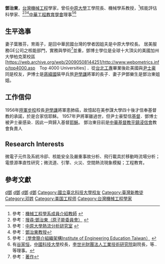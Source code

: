 {{Infobox_officeholder
| name = 鄧治東
| image name =
| width =
| Sex = 男
| Native place =
| now =
| period =
| party = 
| date of birth = 1948年
| place of birth =
| date of death =
| place of death =
| spouse =
| educate = 
美國[[蒙大拿州立大學|蒙大拿州立大學]]機械工程系學士（民61）<br />
美國[[柏克萊加州大學|柏克萊加州大學]]機械工程所碩士（民63）<br />
美國柏克萊加州大學機械工程所博士（民66）
| past = 
*民66[[GE|GE]]公司之核能部門任安全與安全度分析與評估工作，職位為工程師、資深工程師、技術組長(Tech Leader)，共十年。
*民76年8月起即回國，服務於中原大學機械工程學系，頭2年期間被聘為國科會客座專家。 
*民國78年8月升為機械系教授並兼機械工程學系系主任共6年。 
*民85年8月至民國87年7月間，兼夜間行政中心主任。
*民87年8月赴UC Berkeley機械系為訪問學者1年，同時於
民88年4月至民89年12月在Berkeley Sensor and Actuator Center（BSAC）為專、兼任訪問研究工程師。 
*民88年8月被聘為工學院代理院長並於1年後真除院長，至民國95年7月院長任期屆滿。 
*民國92年9月起被聘為密西根科技大學 (Michigan Technological University)之工程力學與機械系 (Department of Engineering Mechanics and Mechanical Engineering)聘任為兼任教授 (Adjunct Professor)。
**教育部教學、研究計畫審查委員 
**教育部工程學門評鑑委員 
**中華工程教育學會機械領域認證委員 
**國科會電力科技產業合作計畫複審委員
**國科會政府科技計畫審議委員 
**國科會工程處熱流學門研究計畫複審委員 
**國科會國防科技學術合作計畫審查委員 
**國科會原子能科技學術合作計畫審查委員 
**內政部消防審議委員會審議委員International Journal of Heat and Mass Transfer期刊審查委員
}}
'''鄧治東'''，[[台灣|台灣]][[機械工程|機械工程]]學家，曾任[[中原大學|中原大學]]工學院長、機械學系教授，<ref>參考：[http://www.cycu.edu.tw/ 機械工程學系成員介紹教師] {{Wayback|url=http://www.cycu.edu.tw/ |date=20200812142923 }}</ref>核能評估科學家、<ref>參考：[http://www.aec.gov.tw/www/index.php  搜尋:鄧治東（原子能委員會）] {{Wayback|url=http://www.aec.gov.tw/www/index.php |date=20120220101639 }}</ref><ref>參考：[http://140.135.96.1/tfag/htm/advisor/advisor.htm 中原大學熱流分析研究室] {{Wayback|url=http://140.135.96.1/tfag/htm/advisor/advisor.htm |date=20160305085428 }}</ref><ref>參考：[http://www.me.cycu.edu.tw/專任教師.asp 鄧治東教授]{{dead link|date=2018年4月 |bot=InternetArchiveBot |fix-attempted=yes }}</ref>[[中華工程教育學會|中華工程教育學會]]理事<ref name="ym_history">參考：[http://www.ieet.org.tw/intro/04.htm （學會簡介組織架構Institute of Engineering Education Taiwan）] {{webarchive|url=https://web.archive.org/web/20070802170459/http://www.ieet.org.tw/intro/04.htm |date=2007-08-02 }}</ref><ref name="ym_history">有[[谷家恒|谷家恒]]，[[中國科技大學|中國科技大學]]校長，[[李世光|李世光]][[財團法人工業技術研究院|財團法人工業技術研究院]]副院長，等..等理事。</ref> 
==生平逸事==
妻子葉雅芬，育兩子，是回中華民國台灣的學者因姐夫是中原大學校長。 居美服務GE公司之核能部門，實務與學術<ref>參考：[http://140.135.96.1/鄧治東老師.html 著作]{{dead link|date=2018年4月 |bot=InternetArchiveBot |fix-attempted=yes }}</ref>並重，鄧博士學位是全球十大頂尖的美國加州大學柏克萊校區 [https://web.archive.org/web/20090508144251/http://www.webometrics.info/top4000.asp　Top 4000 Universities] ．從[[台北工專|台北工專]]畢業後赴美國與[[尹士豪|尹士豪]]同是校友，尹博士是[[蔣緯國|蔣緯國]]裝甲兵旅[[尹學謙|尹學謙]]將軍的長子．妻子尹鄧樂生是鄧治東姐姐。

==工作信仰== 
1956年[[陸軍步校|陸軍步校]]校長[[尹學謙|尹學謙]]將軍患肺癌，故憶起在美参謀大學四十後才信奉基督教的承諾，於是合家信耶穌。 1957年尹將軍雖過世，但尹士豪堅信[[基督|基督]]．鄧博士被尹士豪感染．因此一齊歸入基督[[耶穌|耶穌]]。 鄧治東目前是[[中華基督教平鎮浸信會|中華基督教平鎮浸信會]]教會負責人 <!-- 平鎮市延平路二段四三二巷六號 --> 

==Research Interests== 
微電子元件及系統冷卻、核能安全及嚴重事故分析、飛行載具於移動時流場分析；電漿源準直性研究；微流道、引擎、火災、空間熱流現象模擬；工程教育。

==參考文獻==
<div class="references-small">
<references />
</div>

[[Category:1948年出生|d鄧]]
[[Category:臺灣物理學家|d鄧]]
[[Category:加利福尼亞大學柏克萊分校校友|d鄧]]
[[Category:中原大學教授|d鄧]]
[[Category:國立臺北科技大學校友|Category:國立臺北科技大學校友]]
[[Category:臺灣新教徒|Category:臺灣新教徒]]
[[Category:邓姓|Category:邓姓]]
[[Category:美国工程师|Category:美国工程师]]
[[Category:台灣機械工程學家|Category:台灣機械工程學家]]
